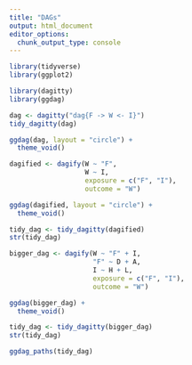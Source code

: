 ```yaml
---
title: "DAGs"
output: html_document
editor_options: 
  chunk_output_type: console
---
```


```r
library(tidyverse)
library(ggplot2)

library(dagitty)
library(ggdag)
```

```r
dag <- dagitty("dag{F -> W <- I}")
tidy_dagitty(dag)

ggdag(dag, layout = "circle") +
  theme_void()
```

```r
dagified <- dagify(W ~ "F",
                   W ~ I,
                   exposure = c("F", "I"),
                   outcome = "W")

ggdag(dagified, layout = "circle") +
  theme_void()

tidy_dag <- tidy_dagitty(dagified)
str(tidy_dag)
```

```r
bigger_dag <- dagify(W ~ "F" + I,
                     "F" ~ D + A,
                     I ~ H + L,
                     exposure = c("F", "I"),
                     outcome = "W")

ggdag(bigger_dag) +
  theme_void()

tidy_dag <- tidy_dagitty(bigger_dag)
str(tidy_dag)

ggdag_paths(tidy_dag)
```
                     
